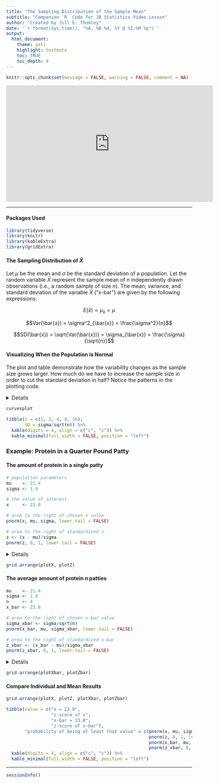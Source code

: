 ```yaml
---
title: "The Sampling Distribution of the Sample Mean"
subtitle: "Companion `R` Code for JB Statistics Video Lesson"
author: "Created by Jill E. Thomley"
date: '`r format(Sys.time(), "%A, %B %d, %Y @ %I:%M %p")`'
output: 
  html_document: 
    theme: yeti
    highlight: textmate
    toc: TRUE
    toc_depth: 4
---
```


```r
knitr::opts_chunk$set(message = FALSE, warning = FALSE, comment = NA)
```

<iframe width="560" height="315" src="https://www.youtube.com/embed/q50GpTdFYyI" frameborder="0" allow="accelerometer; autoplay; encrypted-media; gyroscope; picture-in-picture" allowfullscreen></iframe>

***
#### Packages Used

```r
library(tidyverse)
library(knitr)
library(kableExtra)
library(gridExtra)
```

#### The Sampling Distribution of $\bar{X}$

Let $\mu$ be the mean and $\sigma$ be the standard deviation of a population. Let the random variable $\bar{X}$ represent the sample mean of $n$ independently drawn observations (i.e., a random sample of size $n$). The mean, variance, and standard deviation of the variable $\bar{X}$ ("x-bar") are given by the following expressions:


$$E(\bar{x}) = \mu_{\bar{x}} = \mu$$

$$Var(\bar{x}) = \sigma^2_{\bar{x}} = \frac{\sigma^2}{n}$$

$$SD(\bar{x}) = \sqrt{Var(\bar{x})} = \sigma_{\bar{x}} = \frac{\sigma}{\sqrt{n}}$$

#### Visualizing When the Population is Normal

The plot and table demonstrate how the variability changes as the sample size grows larger. How much do we have to increase the sample size in order to cut the standard deviation in half? Notice the patterns in the plotting code.

<details>
```r
# enter the population parameters
mu    <- 0 
sigma <- 1

# plotting limits for the x-axis
lower <- (mu - 4 * sigma)
upper <- (mu + 4 * sigma)

curvesplot <- ggplot() + 
  stat_function(fun = dnorm,                                      # population curve 
                args = list(mu, sigma), 
                xlim = c(lower, upper)) +  
  stat_function(fun = dnorm,                                      # x-bar when n = 2
                args = list(mu, sigma/sqrt(2)),
                xlim = c(lower, upper),  
                aes(color = "n = 02")) +
  stat_function(fun = dnorm,                                      # x-bar when n = 4 
                args = list(mu, sigma/sqrt(4)),  
                xlim = c(lower, upper),  
                aes(color = "n = 04")) +
  stat_function(fun = dnorm,                                      # x-bar when n = 8
                args = list(mu, sigma/sqrt(8)),  
                xlim = c(lower, upper),  
                aes(color = "n = 08")) +   # x-bar when n = 8
  stat_function(fun = dnorm,                                      # x-bar when n = 16
                args = list(mu, sigma/sqrt(16)), 
                xlim = c(lower, upper),  
                aes(color = "n = 16")) + 
  scale_x_continuous(breaks = seq(lower, upper, sigma)) +
  scale_color_manual(values = c("n = 02" = "red", "n = 04" = "green", "n = 08" = "orange", "n = 16" = "purple")) +
  labs(title = "Population Distribution vs. Sampling Distributions for n = 2, 4, 8, and 16", 
       x = NULL, y = "density") + 
  theme_linedraw()
```
</details>

```r
curvesplot
```

```r
tibble(n = c(1, 2, 4, 8, 16),
       SD = sigma/sqrt(n)) %>% 
  kable(digits = 4, align = c("c", "c")) %>% 
  kable_minimal(full_width = FALSE, position = "left")
```

### Example: Protein in a Quarter Pound Patty

#### The amount of protein in a single patty

```r
# population parameters
mu    <- 21.4 
sigma <- 1.9

# the value of interest
x     <- 23.0

# area to the right of chosen x value
pnorm(x, mu, sigma, lower.tail = FALSE)

# area to the right of standardized x
z <- (x - mu)/sigma
pnorm(z, 0, 1, lower.tail = FALSE)
```

<details>
```r
LB <- mu - 4 * sigma   # lower limit for plotting
UB <- mu + 4 * sigma   # upper limit for plotting

plotX <- ggplot() + 
  stat_function(fun = dnorm, 
                args = list(mu, sigma), 
                geom = "area", 
                xlim = c(x, UB),
                fill = "lightblue") +
    stat_function(fun = dnorm,
                args = list(mu, sigma)) +
  scale_x_continuous(limits = c(LB, UB),
                     breaks = seq(from = LB, to = UB, by = sigma)) +
  scale_y_continuous(expand = expansion(mult = c(0, 0.05))) +
  labs(x = "x", y = "f(x)") +
  theme_linedraw()

plotZ <- ggplot() + 
  stat_function(fun = dnorm, 
                args = list(0, 1), 
                geom = "area", 
                xlim = c(z, 4),
                fill = "lightblue") +
  stat_function(fun = dnorm, args = list(0, 1)) +
  scale_x_continuous(limits = c(-4, 4),
                     breaks = seq(from = -4, to = 4, by = 1)) +
  scale_y_continuous(expand = expansion(mult = c(0, 0.05))) +
  labs(x = "z", y = "f(z)") +
  theme_linedraw()
```
</details>

```r
grid.arrange(plotX, plotZ)
```

#### The average amount of protein $n$ patties

```r
mu    <- 21.4 
sigma <- 1.9
n     <- 4
x_bar <- 23.0

# area to the right of chosen x-bar value
sigma_xbar <- sigma/sqrt(n)
pnorm(x_bar, mu, sigma_xbar, lower.tail = FALSE)

# area to the right of standardized x-bar
z_xbar <- (x_bar - mu)/sigma_xbar
pnorm(z_xbar, 0, 1, lower.tail = FALSE) 
```

<details>
```r
LB <- mu - 4 * sigma_xbar   # lower limit for plotting
UB <- mu + 4 * sigma_xbar   # upper limit for plotting

plotXbar <- ggplot() + 
  stat_function(fun = dnorm, 
                args = list(mu, sigma_xbar), 
                geom = "area", 
                xlim = c(x_bar, UB),
                fill = "lightblue") +
  stat_function(fun = dnorm, 
                args = list(mu, sigma_xbar)) +
  scale_x_continuous(limits = c(LB, UB),
                     breaks = seq(from = LB, to = UB, by = sigma_xbar)) +
  scale_y_continuous(expand = expansion(mult = c(0, 0.05))) +
  labs(x = "x-bar", y = "f(x)") +
  theme_linedraw()

plotZbar <- ggplot() + 
  stat_function(fun = dnorm, 
                args = list(0, 1), 
                geom = "area", 
                xlim = c(z_xbar, 4),
                fill = "lightblue") +
  stat_function(fun = dnorm,
                args = list(0, 1)) +
  scale_x_continuous(limits = c(-4, 4),
                     breaks = seq(from = -4, to = 4, by = 1)) +
  scale_y_continuous(expand = expansion(mult = c(0, 0.05))) +
  labs(x = "z_xbar", y = "f(z)") +
  theme_linedraw()
```
</details>

```r
grid.arrange(plotXbar, plotZbar)
```

#### Compare Individual and Mean Results

```r
grid.arrange(plotX, plotZ, plotXbar, plotZbar)
```

```r
tibble(value = c("x = 23.0", 
                 "z-score of x", 
                 "x-bar = 23.0", 
                 "z-score of x-bar"),
       "probability of being at least that value" = c(pnorm(x, mu, sigma, lower.tail = FALSE),
                                                      pnorm(z, 0, 1, lower.tail = FALSE),
                                                      pnorm(x_bar, mu, sigma_xbar, lower.tail = FALSE),
                                                      pnorm(z_xbar, 0, 1, lower.tail = FALSE))) %>% 
  kable(digits = 4, align = c("c", "c")) %>% 
  kable_minimal(full_width = FALSE, position = "left")
```


***
```r
sessionInfo()
```
